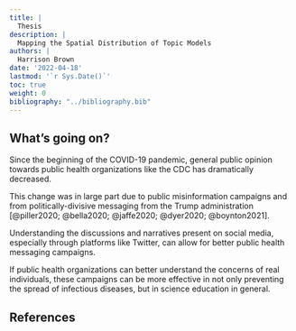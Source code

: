 ```yaml
---
title: |
  Thesis
description: |
  Mapping the Spatial Distribution of Topic Models
authors: |
  Harrison Brown
date: '2022-04-18'
lastmod: '`r Sys.Date()`'
toc: true
weight: 0
bibliography: "../bibliography.bib"
---
```


## What's going on?

Since the beginning of the COVID-19 pandemic, general public opinion towards public health organizations like the CDC has dramatically decreased.

This change was in large part due to public misinformation campaigns and from politically-divisive messaging from the Trump administration [@piller2020; @bella2020; @jaffe2020; @dyer2020; @boynton2021].

Understanding the discussions and narratives present on social media, especially through platforms like Twitter, can allow for better public health messaging campaigns.

If public health organizations can better understand the concerns of real individuals, these campaigns can be more effective in not only preventing the spread of infectious diseases, but in science education in general.

## References
<font size="2">
  <div id="refs"></div>
</font>

